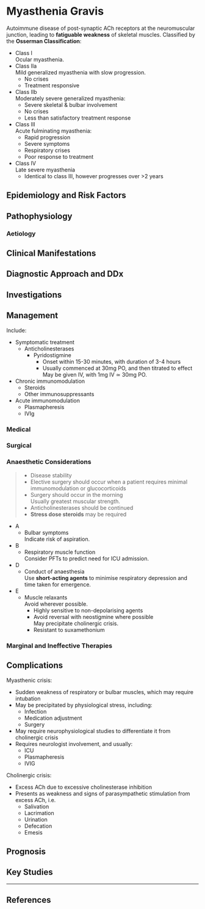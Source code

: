 # Myasthenia Gravis


Autoimmune disease of post-synaptic ACh receptors at the neuromuscular junction, leading to **fatiguable weakness** of skeletal muscles. Classified by the **Osserman Classification**:

* Class I  
Ocular myasthenia.
* Class IIa  
Mild generalized myasthenia with slow progression.
	* No crises
	* Treatment responsive
* Class IIb  
Moderately severe generalized myasthenia:
	* Severe skeletal & bulbar involvement
	* No crises
	* Less than satisfactory treatment response
* Class III  
Acute fulminating myasthenia:
	* Rapid progression
	* Severe symptoms
	* Respiratory crises
	* Poor response to treatment
* Class IV  
Late severe myasthenia
	* Identical to class III, however progresses over >2 years


## Epidemiology and Risk Factors

## Pathophysiology

### Aetiology

## Clinical Manifestations

## Diagnostic Approach and DDx

## Investigations

## Management

Include:

* Symptomatic treatment
	* Anticholinesterases
		* Pyridostigmine
			* Onset within 15-30 minutes, with duration of 3-4 hours
			* Usually commenced at 30mg PO, and then titrated to effect  
			May be given IV, with 1mg IV ≃ 30mg PO.
* Chronic immunomodulation
	* Steroids
	* Other immunosuppressants
* Acute immunomodulation
	* Plasmapheresis
	* IVIg

### Medical

### Surgical

### Anaesthetic Considerations

>* Disease stability
	* Elective surgery should occur when a patient requires minimal immunomodulation or glucocorticoids
	* Surgery should occur in the morning  
	Usually greatest muscular strength.
> * Anticholinesterases should be continued
> * **Stress dose steroids** may be required

* A
	* Bulbar symptoms  
	Indicate risk of aspiration.
* B
	* Respiratory muscle function  
	Consider PFTs to predict need for ICU admission.
* D
	* Conduct of anaesthesia  
	Use **short-acting agents** to minimise respiratory depression and time taken for emergence.
* E
	* Muscle relaxants  
	Avoid wherever possible.
		* Highly sensitive to non-depolarising agents
		* Avoid reversal with neostigmine where possible  
		May precipitate cholinergic crisis.
		* Resistant to suxamethonium

### Marginal and Ineffective Therapies

## Complications

Myasthenic crisis:

* Sudden weakness of respiratory or bulbar muscles, which may require intubation
* May be precipitated by physiological stress, including:
	* Infection
	* Medication adjustment
	* Surgery
* May require neurophysiological studies to differentiate it from cholinergic crisis
* Requires neurologist involvement, and usually:
	* ICU
	* Plasmapheresis
	* IVIG

Cholinergic crisis:

* Excess ACh due to excessive cholinesterase inhibition
* Presents as weakness and signs of parasympathetic stimulation from excess ACh, i.e.
	* Salivation
	* Lacrimation
	* Urination
	* Defecation
	* Emesis

## Prognosis

## Key Studies


---

## References
